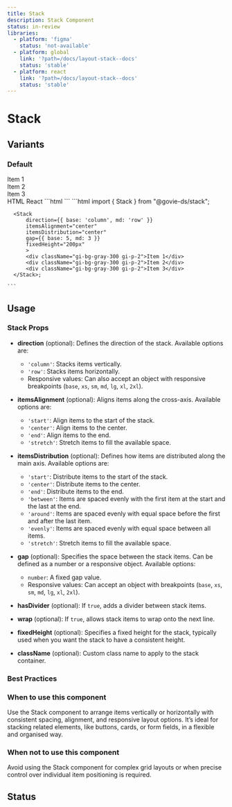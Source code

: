 ```yaml
---
title: Stack
description: Stack Component
status: in-review
libraries:
  - platform: 'figma'
    status: 'not-available'
  - platform: global
    link: '?path=/docs/layout-stack--docs'
    status: 'stable'
  - platform: react
    link: '?path=/docs/layout-stack--docs'
    status: 'stable'
---
```


# Stack

## Variants

### Default

<ComponentContainer>
  <Stack
    direction={{ base: 'column', sm: 'row', md: 'column' }}
    itemsAlignment="center"
    itemsDistribution="center"
    gap={{ base: 5, md: 3 }}
    fixedHeight="200px"
  >
    <div className="gi-bg-gray-300 gi-p-2">Item 1</div>
    <div className="gi-bg-gray-300 gi-p-2">Item 2</div>
    <div className="gi-bg-gray-300 gi-p-2">Item 3</div>
  </Stack>
</ComponentContainer>

<Tabs id="tab1">
   <TabList>
    <TabItem value="tab11" checked>HTML</TabItem>
    <TabItem value="tab12">React</TabItem>
  </TabList>
  <TabPanel value="tab11">
    ```html
    ```
  </TabPanel>
  <TabPanel value="tab12">
    ```html
      import { Stack } from "@govie-ds/stack";

      <Stack
          direction={{ base: 'column', md: 'row' }}
          itemsAlignment="center"
          itemsDistribution="center"
          gap={{ base: 5, md: 3 }}
          fixedHeight="200px"
          >
          <div className="gi-bg-gray-300 gi-p-2">Item 1</div>
          <div className="gi-bg-gray-300 gi-p-2">Item 2</div>
          <div className="gi-bg-gray-300 gi-p-2">Item 3</div>
      </Stack>;

    ```

  </TabPanel>
</Tabs>

## Usage

### Stack Props

- **direction** (optional): Defines the direction of the stack. Available options are:

  - `'column'`: Stacks items vertically.
  - `'row'`: Stacks items horizontally.
  - Responsive values: Can also accept an object with responsive breakpoints (`base`, `xs`, `sm`, `md`, `lg`, `xl`, `2xl`).

- **itemsAlignment** (optional): Aligns items along the cross-axis. Available options are:

  - `'start'`: Align items to the start of the stack.
  - `'center'`: Align items to the center.
  - `'end'`: Align items to the end.
  - `'stretch'`: Stretch items to fill the available space.

- **itemsDistribution** (optional): Defines how items are distributed along the main axis. Available options are:

  - `'start'`: Distribute items to the start of the stack.
  - `'center'`: Distribute items to the center.
  - `'end'`: Distribute items to the end.
  - `'between'`: Items are spaced evenly with the first item at the start and the last at the end.
  - `'around'`: Items are spaced evenly with equal space before the first and after the last item.
  - `'evenly'`: Items are spaced evenly with equal space between all items.
  - `'stretch'`: Stretch items to fill the available space.

- **gap** (optional): Specifies the space between the stack items. Can be defined as a number or a responsive object. Available options:

  - `number`: A fixed gap value.
  - Responsive values: Can accept an object with breakpoints (`base`, `xs`, `sm`, `md`, `lg`, `xl`, `2xl`).

- **hasDivider** (optional): If `true`, adds a divider between stack items.

- **wrap** (optional): If `true`, allows stack items to wrap onto the next line.

- **fixedHeight** (optional): Specifies a fixed height for the stack, typically used when you want the stack to have a consistent height.

- **className** (optional): Custom class name to apply to the stack container.

### Best Practices

### When to use this component

Use the Stack component to arrange items vertically or horizontally with consistent spacing, alignment, and responsive layout options. It’s ideal for stacking related elements, like buttons, cards, or form fields, in a flexible and organised way.

### When not to use this component

Avoid using the Stack component for complex grid layouts or when precise control over individual item positioning is required.

## Status

<ComponentStatusBlock componentId="stack" />
